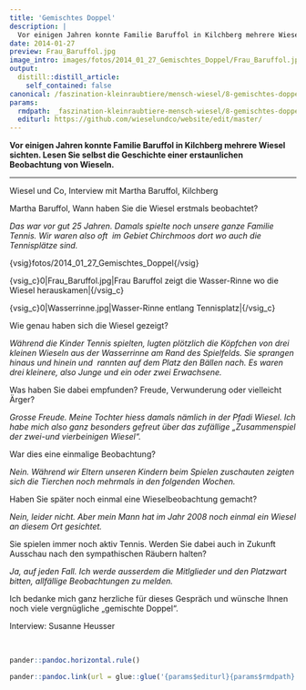 ```yaml
---
title: 'Gemischtes Doppel'
description: |
  Vor einigen Jahren konnte Familie Baruffol in Kilchberg mehrere Wiesel sichten. Lesen Sie selbst die Geschichte einer erstaunlichen Beobachtung von Wieseln.
date: 2014-01-27
preview: Frau_Baruffol.jpg
image_intro: images/fotos/2014_01_27_Gemischtes_Doppel/Frau_Baruffol.jpg
output:
  distill::distill_article:
    self_contained: false
canonical: /faszination-kleinraubtiere/mensch-wiesel/8-gemischtes-doppel
params:
  rmdpath: _faszination-kleinraubtiere-mensch-wiesel/8-gemischtes-doppel/8-gemischtes-doppel.Rmd
  editurl: https://github.com/wieselundco/website/edit/master/
---
```





**Vor einigen Jahren konnte Familie Baruffol in Kilchberg mehrere Wiesel
sichten. Lesen Sie selbst die Geschichte einer erstaunlichen Beobachtung
von Wieseln.**

------------------------------------------------------------------------

Wiesel und Co, Interview mit Martha Baruffol, Kilchberg  
  
Martha Baruffol, Wann haben Sie die Wiesel erstmals beobachtet?  
  
*Das war vor gut 25 Jahren. Damals spielte noch unsere ganze Familie
Tennis. Wir waren also oft  im Gebiet Chirchmoos dort wo auch die
Tennisplätze sind.*

{vsig}fotos/2014\_01\_27\_Gemischtes\_Doppel{/vsig}

{vsig\_c}0|Frau\_Baruffol.jpg|Frau Baruffol zeigt die Wasser-Rinne wo
die Wiesel herauskamen|{/vsig\_c}

{vsig\_c}0|Wasserrinne.jpg|Wasser-Rinne entlang Tennisplatz|{/vsig\_c}

  
Wie genau haben sich die Wiesel gezeigt?  
  
*Während die Kinder Tennis spielten, lugten plötzlich die Köpfchen von
drei kleinen Wieseln aus der Wasserrinne am Rand des Spielfelds. Sie
sprangen hinaus und hinein und  rannten auf dem Platz den Bällen nach.
Es waren drei kleinere, also Junge und ein oder zwei Erwachsene.*

  
Was haben Sie dabei empfunden? Freude, Verwunderung oder vielleicht
Ärger?  
  
*Grosse Freude. Meine Tochter hiess damals nämlich in der Pfadi Wiesel.
Ich habe mich also ganz besonders gefreut über das zufällige
„Zusammenspiel der zwei-und vierbeinigen Wiesel“.*  
  
War dies eine einmalige Beobachtung?  
  
*Nein. Während wir Eltern unseren Kindern beim Spielen zuschauten
zeigten sich die Tierchen noch mehrmals in den folgenden Wochen.*  
  
Haben Sie später noch einmal eine Wieselbeobachtung gemacht?  
  
*Nein, leider nicht. Aber mein Mann hat im Jahr 2008 noch einmal ein
Wiesel an diesem Ort gesichtet.*  
  
Sie spielen immer noch aktiv Tennis. Werden Sie dabei auch in Zukunft
Ausschau nach den sympathischen Räubern halten?  
  
*Ja, auf jeden Fall. Ich werde ausserdem die Mitlglieder und den
Platzwart bitten, allfällige Beobachtungen zu melden.*  
  
Ich bedanke mich ganz herzliche für dieses Gespräch und wünsche Ihnen
noch viele vergnügliche „gemischte Doppel“.  
  
Interview: Susanne Heusser

 

```r
pander::pandoc.horizontal.rule()

pander::pandoc.link(url = glue::glue('{params$editurl}{params$rmdpath}'),text = 'Artikel bearbeiten')
```

<!--http://wieselundco.ch/faszination-kleinraubtiere/mensch-wiesel/8-gemischtes-doppel-->
